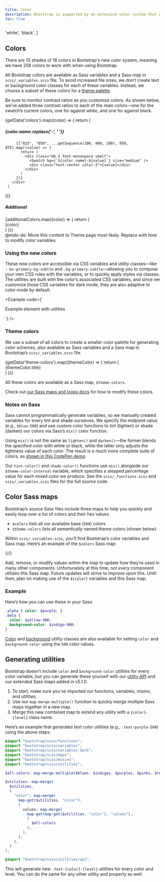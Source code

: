 ```yaml
---
title: Color
description: Bootstrap is supported by an extensive color system that powers our revamped theme, components, and color modes. This enables more comprehensive customization and extension for any project.
toc: true
---
```



  'white',
  'black',
]

## Colors

There are 13 shades of 16 colors in Bootstrap's new color system, meaning we have 208 colors to work with when using Bootstrap.

All Bootstrap colors are available as Sass variables and a Sass map in `scss/_variables.scss` file. To avoid increased file sizes, we don’t create text or background color classes for each of these variables. Instead, we choose a subset of these colors for a [theme palette](#theme-colors).

Be sure to monitor contrast ratios as you customize colors. As shown below, we’ve added three contrast ratios to each of the main colors—one for the swatch’s current colors, one for against white, and one for against black.

<div class="grid gap-0" style={{gridTemplateColumns: 'repeat(13, 1fr)', gap: '4px', minWidth: '0'}}>
  {getData('colors').map((color) => {
     return (
       <div class="d-contents grid-cols-fill">
         <h5 class="d-block text-capitalize grid-cols-fill">{color.name.replace('-', ' ')}</h5>

         {["025", "050", ...getSequence(100, 900, 100), 950, 975].map((value) => {
           return (
             <div class="mb-3 font-monospace small">
               <Swatch bg={`${color.name}-${value}`} size="medium" />
               <div class="text-center color-3">{value}</div>
             </div>
           )
         })}
       </div>
     )
   })}

   <div class="d-contents grid-cols-fill">
    <h5 class="d-block text-capitalize grid-cols-fill">Additional</h5>
    {additionalColors.map((color) => {
      return (
        <div class="mb-3 font-monospace small">
          <Swatch bg={`${color}`} size="medium" />
          <div class="text-center color-3">{color}</div>
        </div>
      )
    })}
   </div>
</div>

<Callout>
  @mdo-do: Move this content to Theme page most likely. Replace with how to modify color variables.
</Callout>

### Using the new colors

These new colors are accessible via CSS variables and utility classes—like `--bs-primary-bg-subtle` and `.bg-primary-subtle`—allowing you to compose your own CSS rules with the variables, or to quickly apply styles via classes. The utilities are built with the color’s associated CSS variables, and since we customize those CSS variables for dark mode, they are also adaptive to color mode by default.

<Example code={`<div class="p-3 text-primary-emphasis bg-primary-subtle border border-primary-subtle rounded-3">
    Example element with utilities
  </div>`} />

### Theme colors

We use a subset of all colors to create a smaller color palette for generating color schemes, also available as Sass variables and a Sass map in Bootstrap’s `scss/_variables.scss` file.

<div class="row">
  {getData('theme-colors').map((themeColor) => {
    return (
      <div class="col-md-4">
        <div class={`p-3 mb-3 text-bg-${themeColor.name} rounded-3`}>{themeColor.title}</div>
      </div>
    )
  })}
</div>

All these colors are available as a Sass map, `$theme-colors`.

<ScssDocs name="theme-colors-map" file="scss/_variables.scss" />

Check out [our Sass maps and loops docs]([[docsref:/customize/sass#maps-and-loops]]) for how to modify these colors.

### Notes on Sass

Sass cannot programmatically generate variables, so we manually created variables for every tint and shade ourselves. We specify the midpoint value (e.g., `$blue-500`) and use custom color functions to tint (lighten) or shade (darken) our colors via Sass’s `mix()` color function.

Using `mix()` is not the same as `lighten()` and `darken()`—the former blends the specified color with white or black, while the latter only adjusts the lightness value of each color. The result is a much more complete suite of colors, as [shown in this CodePen demo](https://codepen.io/emdeoh/pen/zYOQOPB).

Our `tint-color()` and `shade-color()` functions use `mix()` alongside our `$theme-color-interval` variable, which specifies a stepped percentage value for each mixed color we produce. See the `scss/_functions.scss` and `scss/_variables.scss` files for the full source code.

## Color Sass maps

Bootstrap’s source Sass files include three maps to help you quickly and easily loop over a list of colors and their hex values.

- `$colors` lists all our available base (`500`) colors
- `$theme-colors` lists all semantically named theme colors (shown below)

Within `scss/_variables.scss`, you’ll find Bootstrap’s color variables and Sass map. Here’s an example of the `$colors` Sass map:

{/*<ScssDocs name="colors-map" file="scss/_variables.scss" />*/}

Add, remove, or modify values within the map to update how they’re used in many other components. Unfortunately at this time, not *every* component utilizes this Sass map. Future updates will strive to improve upon this. Until then, plan on making use of the `${color}` variables and this Sass map.

### Example

Here’s how you can use these in your Sass:

```scss
.alpha { color: $purple; }
.beta {
  color: $yellow-300;
  background-color: $indigo-900;
}
```

[Color]([[docsref:/utilities/colors]]) and [background]([[docsref:/utilities/background]]) utility classes are also available for setting `color` and `background-color` using the `500` color values.

## Generating utilities

Bootstrap doesn’t include `color` and `background-color` utilities for every color variable, but you can generate these yourself with our [utility API]([[docsref:/utilities/api]]) and our extended Sass maps added in v5.1.0.

1. To start, make sure you’ve imported our functions, variables, mixins, and utilities.
2. Use our `map-merge-multiple()` function to quickly merge multiple Sass maps together in a new map.
3. Merge this new combined map to extend any utility with a `{color}-{level}` class name.

Here’s an example that generates text color utilities (e.g., `.text-purple-500`) using the above steps.

```scss
@import "bootstrap/scss/functions";
@import "bootstrap/scss/variables";
@import "bootstrap/scss/variables-dark";
@import "bootstrap/scss/maps";
@import "bootstrap/scss/mixins";
@import "bootstrap/scss/utilities";

$all-colors: map-merge-multiple($blues, $indigos, $purples, $pinks, $reds, $oranges, $yellows, $greens, $teals, $cyans);

$utilities: map-merge(
  $utilities,
  (
    "color": map-merge(
      map-get($utilities, "color"),
      (
        values: map-merge(
          map-get(map-get($utilities, "color"), "values"),
          (
            $all-colors
          ),
        ),
      ),
    ),
  )
);

@import "bootstrap/scss/utilities/api";
```

This will generate new `.text-{color}-{level}` utilities for every color and level. You can do the same for any other utility and property as well.
